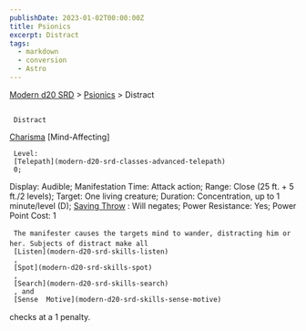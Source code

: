 ```yaml
---
publishDate: 2023-01-02T00:00:00Z
title: Psionics
excerpt: Distract
tags:
  - markdown
  - conversion
  - Astro
---
```


[Modern d20 SRD](/#modernD20) >
[Psionics](modern-d20-srd-psionics-index) > Distract

##

     Distract

[Charisma](modern-d20-srd-basics-ability-scores)
[Mind-Affecting]

     Level:
     [Telepath](modern-d20-srd-classes-advanced-telepath)
     0;

Display: Audible; Manifestation Time: Attack action; Range: Close (25 ft. + 5
ft./2 levels); Target: One living creature; Duration: Concentration, up to 1
minute/level
(D);
[Saving Throw](modern-d20-srd-basics-saving-throws)
: Will
negates; Power Resistance: Yes; Power Point Cost: 1

     The manifester causes the targets mind to wander, distracting him or her. Subjects of distract make all
     [Listen](modern-d20-srd-skills-listen)
     ,
     [Spot](modern-d20-srd-skills-spot)
     ,
     [Search](modern-d20-srd-skills-search)
     , and
     [Sense  Motive](modern-d20-srd-skills-sense-motive)
checks at a 1 penalty.
